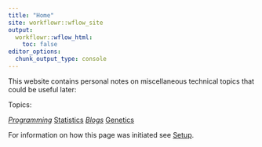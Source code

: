 ```yaml
---
title: "Home"
site: workflowr::wflow_site
output:
  workflowr::wflow_html:
    toc: false
editor_options:
  chunk_output_type: console
---
```


This website contains personal notes on miscellaneous technical topics that could be useful later: 

Topics: 

*[Programming](programming.html)
*[Statistics](statistics.html)
*[Blogs](blogs.html)
*[Genetics](genetics.html)

For information on how this page was initiated see [Setup](setup.html).

